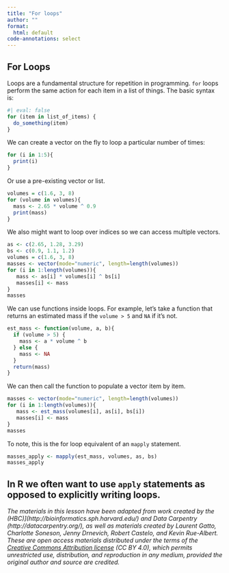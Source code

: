 ```yaml
---
title: "For loops"
author: ""
format: 
  html: default
code-annotations: select
---
```


## For Loops


Loops are a fundamental structure for repetition in programming.
`for` loops perform the same action for each item in a list of things.
The basic syntax is:

```r
#| eval: false
for (item in list_of_items) {
  do_something(item)
}
```

We can create a vector on the fly to loop a particular number of times:

```r
for (i in 1:5){
  print(i)
}
```

Or use a pre-existing vector or list. 

```r
volumes = c(1.6, 3, 8)
for (volume in volumes){
  mass <- 2.65 * volume ^ 0.9
  print(mass)
}
```

We also might want to loop over indices so we can access multiple vectors. 

```r
as <- c(2.65, 1.28, 3.29)
bs <- c(0.9, 1.1, 1.2)
volumes = c(1.6, 3, 8)
masses <- vector(mode="numeric", length=length(volumes))
for (i in 1:length(volumes)){
   mass <- as[i] * volumes[i] ^ bs[i]
   masses[i] <- mass
}
masses
```

We can use functions inside loops. For example, let’s take a function that returns an estimated mass if the `volume > 5` and `NA` if it’s not.

```r
est_mass <- function(volume, a, b){
  if (volume > 5) {
    mass <- a * volume ^ b
  } else {
    mass <- NA
  }
  return(mass)
}
```

We can then call the function to populate a vector item by item. 

```r
masses <- vector(mode="numeric", length=length(volumes))
for (i in 1:length(volumes)){
   mass <- est_mass(volumes[i], as[i], bs[i])
   masses[i] <- mass
}
masses
```

To note, this is the for loop equivalent of an `mapply` statement.

```r
masses_apply <- mapply(est_mass, volumes, as, bs)
masses_apply
```
In R we often want to use `apply` statements as opposed to explicitly writing loops. 
------------------------------------------------------------------------

*The materials in this lesson have been adapted from work created by the (HBC)\](http://bioinformatics.sph.harvard.edu/) and Data Carpentry (http://datacarpentry.org/), as well as materials created by Laurent Gatto, Charlotte Soneson, Jenny Drnevich, Robert Castelo, and Kevin Rue-Albert. These are open access materials distributed under the terms of the [Creative Commons Attribution license](https://creativecommons.org/licenses/by/4.0/) (CC BY 4.0), which permits unrestricted use, distribution, and reproduction in any medium, provided the original author and source are credited.*